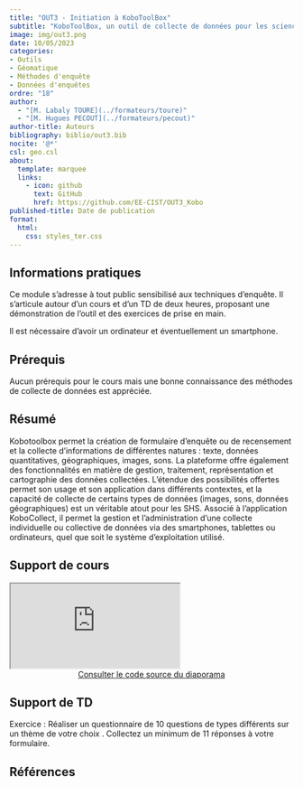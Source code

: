 ```yaml
---
title: "OUT3 - Initiation à KoboToolBox"
subtitle: "KoboToolBox, un outil de collecte de données pour les sciences humaines et sociales"
image: img/out3.png
date: 10/05/2023
categories: 
- Outils
- Géomatique
- Méthodes d'enquête
- Données d'enquêtes
ordre: "18" 
author: 
  - "[M. Labaly TOURE](../formateurs/toure)"
  - "[M. Hugues PECOUT](../formateurs/pecout)"
author-title: Auteurs
bibliography: biblio/out3.bib
nocite: '@*'
csl: geo.csl
about:
  template: marquee
  links:
    - icon: github
      text: GitHub
      href: https://github.com/EE-CIST/OUT3_Kobo
published-title: Date de publication 
format:
  html: 
    css: styles_ter.css
---
```


## <i class="bi bi-info-circle"></i> Informations pratiques

Ce module s'adresse à tout public sensibilisé aux techniques d'enquête. Il s'articule autour d'un cours et d'un TD de deux heures, proposant une démonstration de l'outil et des exercices de prise en main.

Il est nécessaire d'avoir un ordinateur et éventuellement un smartphone.

## <i class="bi bi-ui-checks-grid"></i> Prérequis

Aucun prérequis pour le cours mais une bonne connaissance des méthodes de collecte de données est appréciée.

## <i class="bi bi-bookmark"></i> Résumé

Kobotoolbox permet la création de formulaire d'enquête ou de recensement et la collecte d'informations de différentes natures : texte, données quantitatives, géographiques, images, sons. La plateforme offre également des fonctionnalités en matière de gestion, traitement, représentation et cartographie des données collectées. L'étendue des possibilités offertes permet son usage et son application dans différents contextes, et la capacité de collecte de certains types de données (images, sons, données géographiques) est un véritable atout pour les SHS. Associé à l'application KoboCollect, il permet la gestion et l'administration d'une collecte individuelle ou collective de données via des smartphones, tablettes ou ordinateurs, quel que soit le système d'exploitation utilisé.

## <i class="bi bi-person-video3"></i> Support de cours

<object class="slide" data="support/introR_seance2_diapo.pdf" type="application/pdf">

<iframe class="slide" src="https://ee-cist.github.io/OUT3_Kobo/">

</iframe>

</object>

<center><a href="https://github.com/EE-CIST/OUT3_Kobo" class="btn btn-warning" role="button" aria-disabled="true" target="_blank" rel="noopener noreferrer"><i class="bi bi-eye"></i> Consulter le code source du diaporama </a></center>

## <i class="bi bi-person-video3"></i> Support de TD

Exercice : Réaliser un questionnaire de 10 questions de types différents sur un thème de votre choix . Collectez un minimum de 11 réponses à votre formulaire.

## <i class="bi bi-file-earmark-text"></i> Références

::: {#refs}
:::

